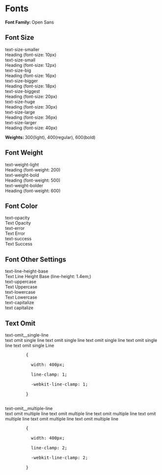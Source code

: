 
<Meta title="Fonts" />

<style>{`
.fonts-sb__card {
  font-family: "Open Sans", Helvetica, Arial, sans-serif;
  border-radius: 4px;
  background: #FFFFFF;
  box-shadow: rgba(0,0,0,0.10) 0 1px 3px 0;
  border: 1px solid rgba(0,0,0,.1);
  margin: 25px 0 40px;
  padding: 30px 20px;
}

.fonts-sb__item {
  margin-bottom: 20px;
}

.fonts-sb__label {
  display: inline-block;
  vertical-align: top;
  width: 320px;
  color: #8d90a1;
  font-family: "Open Sans", Helvetica, Arial, sans-serif;
}

.fonts-sb__content {
  display: inline-block;
  font-family: "Open Sans", Helvetica, Arial, sans-serif;
  font-size: 14px;
}

.fonts-sb__smaller-label,
.fonts-sb__smaller {
  font-size: 0.7142rem;
}

.fonts-sb__small-label,
.fonts-sb__small {
  font-size: 0.8571rem;
}

.fonts-sb__big-label,
.fonts-sb__big {
  font-size: 1.1428rem;
}

.fonts-sb__bigger-label,
.fonts-sb__bigger {
  font-size: 1.2857rem;
}

.fonts-sb__biggest-label,
.fonts-sb__biggest {
  font-size: 1.4285rem;
}

.fonts-sb__huge-label,
.fonts-sb__huge {
  font-size: 2.1428rem;
}

.fonts-sb__large-label,
.fonts-sb__large {
  font-size: 2.5714rem;
}

.fonts-sb__larger-label,
.fonts-sb__larger {
  font-size: 2.8571rem;
}

.fonts-sb__code {
  font-size: 14px;
}

.fonts-sb__single-line {
  width: 400px;
  line-clamp: 1;    
  -webkit-line-clamp: 1;
}

.fonts-sb__multiple-line {
  width: 400px;
  line-clamp: 2;    
  -webkit-line-clamp: 2;
}
`}</style>

# Fonts

<p>
  <strong>Font Family: </strong> Open Sans
</p>

<h2>
  <strong class="fonts-sb__biggest-label">Font Size</strong>
</h2>

<div class="fonts-sb__card">
  <div class="fonts-sb__item">
    <label class="fonts-sb__label fonts-sb__smaller-label">text-size-smaller</label>
    <div class="fonts-sb__content fonts-sb__smaller">Heading (font-size: 10px)</div>
  </div>
  <div class="fonts-sb__item">
    <label class="fonts-sb__label fonts-sb__small-label">text-size-small</label>
    <div class="fonts-sb__content fonts-sb__small">Heading (font-size: 12px)</div>
  </div>
  <div class="fonts-sb__item">
    <label class="fonts-sb__label fonts-sb__big-label">text-size-big</label>
    <div class="fonts-sb__content fonts-sb__big">Heading (font-size: 16px)</div>
  </div>
  <div class="fonts-sb__item">
    <label class="fonts-sb__label fonts-sb__bigger-label">text-size-bigger</label>
    <div class="fonts-sb__content fonts-sb__bigger">Heading (font-size: 18px)</div>
  </div>
  <div class="fonts-sb__item">
    <label class="fonts-sb__label fonts-sb__biggest-label">text-size-biggest</label>
    <div class="fonts-sb__content fonts-sb__biggest">Heading (font-size: 20px)</div>
  </div>
  <div class="fonts-sb__item">
    <label class="fonts-sb__label fonts-sb__huge-label">text-size-huge</label>
    <div class="fonts-sb__content fonts-sb__huge">Heading (font-size: 30px)</div>
  </div>
  <div class="fonts-sb__item">
    <label class="fonts-sb__label fonts-sb__large-label">text-size-large</label>
    <div class="fonts-sb__content fonts-sb__large">Heading (font-size: 36px)</div>
  </div>
  <div class="fonts-sb__item">
    <label class="fonts-sb__label fonts-sb__larger-label">text-size-larger</label>
    <div class="fonts-sb__content fonts-sb__larger">Heading (font-size: 40px)</div>
  </div>
</div>

<p>
  <strong>Weights: </strong>300(light), 400(regular), 600(bold)
</p>

<h2>
  <strong class="fonts-sb__biggest-label">Font Weight</strong>
</h2>

<div class="fonts-sb__card">
  <div class="fonts-sb__item">
    <label class="fonts-sb__label text-weight-light">text-weight-light</label>
    <div class="fonts-sb__content text-weight-light">Heading (font-weight: 200)</div>
  </div>
  <div class="fonts-sb__item">
    <label class="fonts-sb__label text-weight-bold">text-weight-bold</label>
    <div class="fonts-sb__content text-weight-bold">Heading (font-weight: 500)</div>
  </div>
  <div class="fonts-sb__item">
    <label class="fonts-sb__label text-weight-bolder">text-weight-bolder</label>
    <div class="fonts-sb__content text-weight-bolder">Heading (font-weight: 600)</div>
  </div>
</div>

<h2>
  <strong class="fonts-sb__biggest-label">Font Color</strong>
</h2>

<div class="fonts-sb__card">
  <div class="fonts-sb__item">
    <label class="fonts-sb__label">text-opacity</label>
    <div class="fonts-sb__content text-opacity">Text Opacity</div>
  </div>
  <div class="fonts-sb__item">
    <label class="fonts-sb__label">text-error</label>
    <div class="fonts-sb__content text-error">Text Error</div>
  </div>
  <div class="fonts-sb__item">
    <label class="fonts-sb__label">text-success</label>
    <div class="fonts-sb__content text-success">Text Success</div>
  </div>
</div>

<h2>
  <strong class="fonts-sb__biggest-label">Font Other Settings</strong>
</h2>

<div class="fonts-sb__card">
  <div class="fonts-sb__item">
    <label class="fonts-sb__label">text-line-height-base</label>
    <div class="fonts-sb__content text-line-height-base">Text Line Height Base (line-height: 1.4em;)</div>
  </div>
  <div class="fonts-sb__item">
    <label class="fonts-sb__label">text-uppercase</label>
    <div class="fonts-sb__content text-uppercase">Text Uppercase</div>
  </div>
  <div class="fonts-sb__item">
    <label class="fonts-sb__label">text-lowercase</label>
    <div class="fonts-sb__content text-lowercase">Text Lowercase</div>
  </div>
  <div class="fonts-sb__item">
    <label class="fonts-sb__label">text-capitalize</label>
    <div class="fonts-sb__content text-capitalize">text capitalize</div>
  </div>
</div>

<h2>
  <strong class="fonts-sb__biggest-label">Text Omit</strong>
</h2>

<div class="fonts-sb__card">
  <div class="fonts-sb__item">
    <label class="fonts-sb__label">text-omit__single-line</label>
    <div class="fonts-sb__content">
      <div class="text-omit__single-line fonts-sb__single-line">text omit single line text omit single line text omit single line text omit single line text omit single Line</div>
      <pre style={{backgroundColor: '#dededf', padding: '16px', margin: '16px 0'}}>
        &#123;<br />
        &nbsp;&nbsp;width: 400px;<br />
        &nbsp;&nbsp;line-clamp: 1;<br />
        &nbsp;&nbsp;-webkit-line-clamp: 1;<br />
        &#125;
      </pre>
    </div>
  </div>
  <div class="fonts-sb__item">
    <label class="fonts-sb__label">text-omit__multiple-line</label>
    <div class="fonts-sb__content">
      <div class="text-omit__multiple-line fonts-sb__multiple-line">text omit multiple line text omit multiple line text omit multiple line text omit multiple line text omit multiple line text omit multiple line</div>
      <pre style={{backgroundColor: '#dededf', padding: '16px', margin: '16px 0'}}>
        &#123;<br />
        &nbsp;&nbsp;width: 400px;<br />
        &nbsp;&nbsp;line-clamp: 2;<br />
        &nbsp;&nbsp;-webkit-line-clamp: 2;<br />
        &#125;
      </pre>
    </div>
  </div>
</div>